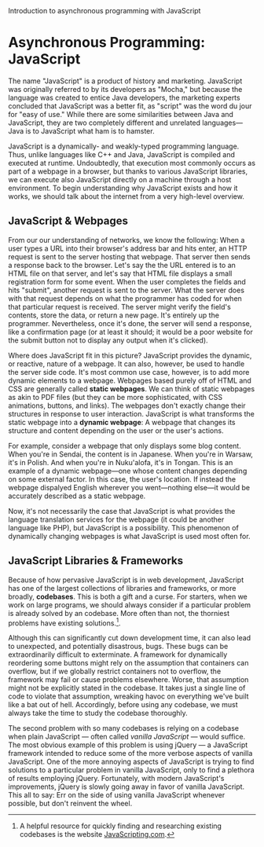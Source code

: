 <head>
	<title>Asynchronous Programming</title>
	<description>Introduction to asynchronous programming with JavaScript</description>
</head>

# Asynchronous Programming: JavaScript

The name "JavaScript" is a product of history and marketing. JavaScript was
originally referred to by its developers as "Mocha," but because the
language was created to entice Java developers, the marketing experts
concluded that JavaScript was a better fit, as "script" was the word du
jour for "easy of use." While there are some similarities between Java and
JavaScript, they are two completely different and unrelated
languages&mdash;Java is to JavaScript what ham is to hamster.

JavaScript is a dynamically- and weakly-typed programming language. Thus,
unlike languages like C++ and Java, JavaScript is compiled and executed at
runtime. Undoubtedly, that execution most commonly occurs as part of a
webpage in a browser, but thanks to various JavaScript libraries, we can
execute also JavaScript directly on a machine through a host environment.
To begin understanding why JavaScript exists and how it works, we should
talk about the internet from a very high-level overview.

## JavaScript & Webpages

From our our understanding of networks, we know the following: When a user
types a URL into their browser's address bar and hits enter, an HTTP
request is sent to the server hosting that webpage. That server then sends
a response back to the browser. Let's say the the URL entered is to an HTML
file on that server, and let's say that HTML file displays a small
registration form for some event. When the user completes the fields and
hits "submit", another request is sent to the server. What the server does
with that request depends on what the programmer has coded for when that
particular request is received. The server might verify the field's
contents, store the data, or return a new page. It's entirely up the
programmer. Nevertheless, once it's done, the server will send a response,
like a confirmation page (or at least it should; it would be a poor website
for the submit button not to display any output when it's clicked).

Where does JavaScript fit in this picture? JavaScript provides the dynamic,
or reactive, nature of a webpage. It can also, however, be used to handle
the server side code. It's most common use case, however, is to add more
dynamic elements to a webpage. Webpages based purely off of HTML and CSS
are generally called **static webpages**. We can think of static webpages
as akin to PDF files (but they can be more sophisticated, with CSS
animations, buttons, and links). The webpages don't exactly change their
structures in response to user interaction. JavaScript is what transforms
the static webpage into a **dynamic webpage**: A webpage that changes its
structure and content depending on the user or the user's actions.

For example, consider a webpage that only displays some blog content. When
you're in Sendai, the content is in Japanese. When you're in Warsaw, it's
in Polish. And when you're in Nuku'alofa, it's in Tongan. This is an
example of a dynamic webpage—one whose content changes depending on some
external factor. In this case, the user's location. If instead the webpage
dispalyed English wherever you went—nothing else—it would be accurately
described as a static webpage.

Now, it's not necessarily the case that JavaScript is what provides the
language translation services for the webpage (it could be another language
like PHP), but JavaScript is a possibility. This phenomenon of dynamically
changing webpages is what JavaScript is used most often for.


## JavaScript Libraries & Frameworks

Because of how pervasive JavaScript is in web development, JavaScript has one of the largest collections of libraries and frameworks, or more broadly, <b>codebases</b>. This is both a gift and a curse. For starters, when we work on large programs, we should always consider if a particular problem is already solved by an codebase. More often than not, the thorniest problems have existing solutions.[^lib_note].


[^lib_note]: A helpful resource for quickly finding and researching existing codebases is the website [JavaScripting.com](https://www.javascripting.com/).

Although this can significantly cut down development time, it can also lead to unexpected, and potentially disastrous, bugs. These bugs can be extraordinarily difficult to exterminate. A framework for dynamically reordering some buttons might rely on the assumption that containers can overflow, but if we globally restrict containers not to overflow, the framework may fail or cause problems elsewhere. Worse, that assumption might not be explicitly stated in the codebase. It takes just a single line of code to violate that assumption, wreaking havoc on everything we've built like a bat out of hell. Accordingly, before using any codebase, we must always take the time to study the codebase thoroughly.


The second problem with so many codebases is relying on a codebase when plain JavaScript &mdash; often called <i>vanilla JavaScript</i> &mdash; would suffice. The most obvious example of this problem is using jQuery &mdash; a JavaScript framework intended to reduce some of the more verbose aspects of vanilla JavaScript. One of the more annoying aspects of JavaScript is trying to find solutions to a particular problem in vanilla JavaScript, only to find a plethora of results employing jQuery. Fortunately, with modern JavaScript's improvements, jQuery is slowly going away in favor of vanilla JavaScript. This all to say: Err on the side of using vanilla JavaScript whenever possible, but don't reinvent the wheel.


